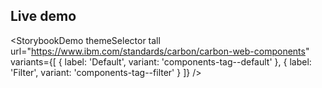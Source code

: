 ## Live demo

<StorybookDemo
  themeSelector
  tall
  url="https://www.ibm.com/standards/carbon/carbon-web-components"
  variants={[
    {
      label: 'Default',
      variant: 'components-tag--default'
    },
    {
      label: 'Filter',
      variant: 'components-tag--filter'
    }
  ]}
/>

